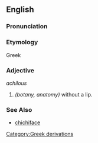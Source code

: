 ==English==

===Pronunciation===
{{substub}}

===Etymology===
Greek
{{substub}}

===Adjective===
''achilous''

# ''(botany, anatomy)'' without a lip.



===See Also===
* [[chichiface]]

[[Category:Greek derivations]]